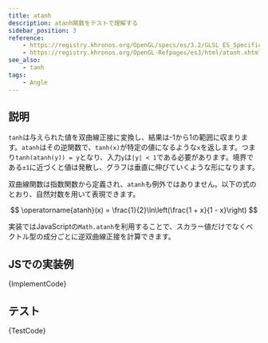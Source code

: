 ```yaml
---
title: atanh
description: atanh関数をテストで理解する
sidebar_position: 3
reference:
    - https://registry.khronos.org/OpenGL/specs/es/3.2/GLSL_ES_Specification_3.20.html#angle-and-trigonometry-functions
    - https://registry.khronos.org/OpenGL-Refpages/es3/html/atanh.xhtml
see_also:
    - tanh
tags:
    - Angle
---
```



## 説明

`tanh`は与えられた値を双曲線正接に変換し、結果は-1から1の範囲に収まります。`atanh`はその逆関数で、`tanh(x)`が特定の値になるような`x`を返します。つまり`tanh(atanh(y)) = y`となり、入力`y`は`|y| < 1`である必要があります。境界である`±1`に近づくと値は発散し、グラフは垂直に伸びていくような形になります。

双曲線関数は指数関数から定義され、`atanh`も例外ではありません。以下の式のとおり、自然対数を用いて表現できます。

$$
\operatorname{atanh}(x) = \frac{1}{2}\ln\left(\frac{1 + x}{1 - x}\right)
$$

実装ではJavaScriptの`Math.atanh`を利用することで、スカラー値だけでなくベクトル型の成分ごとに逆双曲線正接を計算できます。

## JSでの実装例

<CodeBlock language="ts">{ImplementCode}</CodeBlock>

## テスト

<CodeBlock language="js">{TestCode}</CodeBlock>

